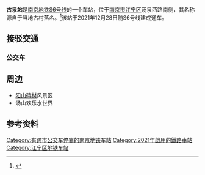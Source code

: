 {{not|古泉站 (伊予铁道)}}
{{Infobox station
|name = 古泉
|eng_name = GUQUAN
|former = 
|linecolour = {{南京地铁颜色|S6|s}}
|image = Guquan station (2021).jpg
|caption = 古泉站站台（2021年12月）
|code = 
|address = {{CHN}}[[江苏省|江苏省]][[南京市|南京市]][[江宁区|江宁区]]
|coordinates = {{coord|32.05053579236|119.0084161059|display=inline,title}}
|structure = 高架车站
|interchange = 
|hall = 高架站厅
|line = {{南京地铁路线标志|S6|full}}
|connections = [[南京公交|南京公交]]
|operator = 
|opened = 2021年12月28日
|opening = 
|platform = 1个岛式站台
|exits = 
|first = 
|last = 
|adjacent = 
{{Adjacent stations|system=NJM
|line1=S6|left1=东郊小镇|right1=南京猿人洞
}}
|route_map=
}}
'''古泉站'''是[[南京地铁S6号线|南京地铁S6号线]]的一个车站，位于[[南京市|南京市]][[江宁区|江宁区]]汤泉西路南侧，其名称源自于当地古村落名。<ref>{{cite web|url=http://jtj.nanjing.gov.cn/njsjtysj/202007/t20200702_2090984.html|title=关于《南京地铁6号线、S6（宁句城际）号线车站站名命名方案》的公示|publisher=南京市交通运输局|date=2020-07-02|accessdate=2021-02-28|archive-date=2020-07-02|archive-url=https://web.archive.org/web/20200702170617/http://jtj.nanjing.gov.cn/njsjtysj/202007/t20200702_2090984.html|dead-url=no}}</ref>该站于2021年12月28日随S6号线建成通车。

==接驳交通==
===公交车===
{{南京公交线路简单列表|station=侯家塘（近1出口）|D19|845环一|845环二|905}}
{{南京公交线路简单列表|station=侯家塘南（近1出口）|904|937}}

==周边==
* [[阳山碑材|阳山碑材]]风景区
* 汤山欢乐水世界

==参考资料==
{{reflist}}
{{宁句城际轨道交通车站}}

[[Category:有跨市公交车停靠的南京地铁车站|Category:有跨市公交车停靠的南京地铁车站]]
[[Category:2021年啟用的鐵路車站|Category:2021年啟用的鐵路車站]]
[[Category:江宁区地铁车站|Category:江宁区地铁车站]]